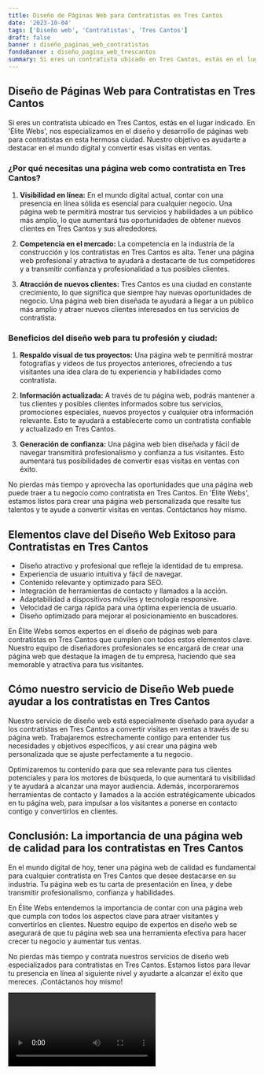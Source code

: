 ```yaml
---
title: Diseño de Páginas Web para Contratistas en Tres Cantos
date: '2023-10-04'
tags: ['Diseño web', 'Contratistas', 'Tres Cantos']
draft: false
banner : diseño_paginas_web_contratistas
fondoBanner : diseño_pagina_web_trescantos
summary: Si eres un contratista ubicado en Tres Cantos, estás en el lugar indicado. En 'Élite Webs', nos especializamos en el diseño y desarrollo de páginas web para contratistas en esta hermosa ciudad. Nuestro objetivo es ayudarte a destacar en el mundo digital y convertir esas visitas en ventas.
---
```


## Diseño de Páginas Web para Contratistas en Tres Cantos

Si eres un contratista ubicado en Tres Cantos, estás en el lugar indicado. En 'Élite Webs', nos especializamos en el diseño y desarrollo de páginas web para contratistas en esta hermosa ciudad. Nuestro objetivo es ayudarte a destacar en el mundo digital y convertir esas visitas en ventas.

### ¿Por qué necesitas una página web como contratista en Tres Cantos?

1. **Visibilidad en línea:** En el mundo digital actual, contar con una presencia en línea sólida es esencial para cualquier negocio. Una página web te permitirá mostrar tus servicios y habilidades a un público más amplio, lo que aumentará tus oportunidades de obtener nuevos clientes en Tres Cantos y sus alrededores.

2. **Competencia en el mercado:** La competencia en la industria de la construcción y los contratistas en Tres Cantos es alta. Tener una página web profesional y atractiva te ayudará a destacarte de tus competidores y a transmitir confianza y profesionalidad a tus posibles clientes.

3. **Atracción de nuevos clientes:** Tres Cantos es una ciudad en constante crecimiento, lo que significa que siempre hay nuevas oportunidades de negocio. Una página web bien diseñada te ayudará a llegar a un público más amplio y atraer nuevos clientes interesados en tus servicios de contratista.

### Beneficios del diseño web para tu profesión y ciudad:

1. **Respaldo visual de tus proyectos:** Una página web te permitirá mostrar fotografías y videos de tus proyectos anteriores, ofreciendo a tus visitantes una idea clara de tu experiencia y habilidades como contratista.

2. **Información actualizada:** A través de tu página web, podrás mantener a tus clientes y posibles clientes informados sobre tus servicios, promociones especiales, nuevos proyectos y cualquier otra información relevante. Esto te ayudará a establecerte como un contratista confiable y actualizado en Tres Cantos.

3. **Generación de confianza:** Una página web bien diseñada y fácil de navegar transmitirá profesionalismo y confianza a tus visitantes. Esto aumentará tus posibilidades de convertir esas visitas en ventas con éxito.

No pierdas más tiempo y aprovecha las oportunidades que una página web puede traer a tu negocio como contratista en Tres Cantos. En 'Élite Webs', estamos listos para crear una página web personalizada que resalte tus talentos y te ayude a convertir visitas en ventas. Contáctanos hoy mismo.

<GifSeo />

<Cta />

## Elementos clave del Diseño Web Exitoso para Contratistas en Tres Cantos

- Diseño atractivo y profesional que refleje la identidad de tu empresa.
- Experiencia de usuario intuitiva y fácil de navegar.
- Contenido relevante y optimizado para SEO.
- Integración de herramientas de contacto y llamados a la acción.
- Adaptabilidad a dispositivos móviles y tecnología responsive.
- Velocidad de carga rápida para una óptima experiencia de usuario.
- Diseño optimizado para mejorar el posicionamiento en buscadores.

En Élite Webs somos expertos en el diseño de páginas web para contratistas en Tres Cantos que cumplen con todos estos elementos clave. Nuestro equipo de diseñadores profesionales se encargará de crear una página web que destaque la imagen de tu empresa, haciendo que sea memorable y atractiva para tus visitantes.

## Cómo nuestro servicio de Diseño Web puede ayudar a los contratistas en Tres Cantos

Nuestro servicio de diseño web está especialmente diseñado para ayudar a los contratistas en Tres Cantos a convertir visitas en ventas a través de su página web. Trabajaremos estrechamente contigo para entender tus necesidades y objetivos específicos, y así crear una página web personalizada que se ajuste perfectamente a tu negocio.

Optimizaremos tu contenido para que sea relevante para tus clientes potenciales y para los motores de búsqueda, lo que aumentará tu visibilidad y te ayudará a alcanzar una mayor audiencia. Además, incorporaremos herramientas de contacto y llamados a la acción estratégicamente ubicados en tu página web, para impulsar a los visitantes a ponerse en contacto contigo y convertirlos en clientes.

## Conclusión: La importancia de una página web de calidad para los contratistas en Tres Cantos

En el mundo digital de hoy, tener una página web de calidad es fundamental para cualquier contratista en Tres Cantos que desee destacarse en su industria. Tu página web es tu carta de presentación en línea, y debe transmitir profesionalismo, confianza y habilidades.

En Élite Webs entendemos la importancia de contar con una página web que cumpla con todos los aspectos clave para atraer visitantes y convertirlos en clientes. Nuestro equipo de expertos en diseño web se asegurará de que tu página web sea una herramienta efectiva para hacer crecer tu negocio y aumentar tus ventas.

No pierdas más tiempo y contrata nuestros servicios de diseño web especializados para contratistas en Tres Cantos. Estamos listos para llevar tu presencia en línea al siguiente nivel y ayudarte a alcanzar el éxito que mereces. ¡Contáctanos hoy mismo!

<Video />

<CtaBot job='Contratistas' city='Tres Cantos'/>

<Gmaps query='Tres Cantos+españa+maps' />